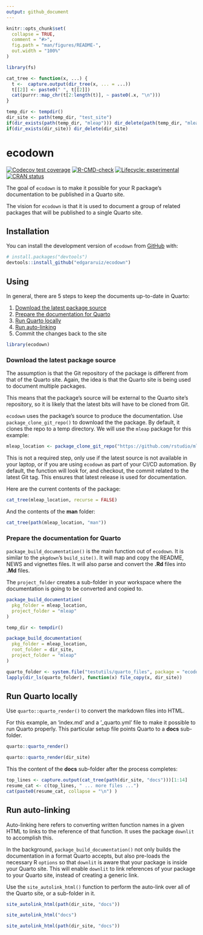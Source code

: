 ```yaml
---
output: github_document
---
```


<!-- README.md is generated from README.Rmd. Please edit that file -->

```r
knitr::opts_chunk$set(
  collapse = TRUE,
  comment = "#>",
  fig.path = "man/figures/README-",
  out.width = "100%"
)

library(fs)

cat_tree <- function(x, ...) {
  t <-  capture.output(dir_tree(x, ... = ...))
  t[[2]] <- paste0(" ", t[[2]])
  cat(purrr::map_chr(t[2:length(t)], ~ paste0(.x, "\n")))  
}

temp_dir <- tempdir()
dir_site <- path(temp_dir, "test_site")
if(dir_exists(path(temp_dir, "mleap"))) dir_delete(path(temp_dir, "mleap"))
if(dir_exists(dir_site)) dir_delete(dir_site)
```

# ecodown

<!-- badges: start -->
[![Codecov test coverage](https://codecov.io/gh/edgararuiz/ecodown/branch/main/graph/badge.svg)](https://app.codecov.io/gh/edgararuiz/ecodown?branch=main)
[![R-CMD-check](https://github.com/edgararuiz/ecodown/workflows/R-CMD-check/badge.svg)](https://github.com/edgararuiz/ecodown/actions)
[![Lifecycle: experimental](https://img.shields.io/badge/lifecycle-experimental-orange.svg)](https://lifecycle.r-lib.org/articles/stages.html#experimental)
[![CRAN status](https://www.r-pkg.org/badges/version/ecodown)](https://CRAN.R-project.org/package=ecodown)
<!-- badges: end -->

The goal of `ecodown` is to make it possible for your R package's documentation to
be published in a Quarto site.  

The vision for `ecodown` is that it is used to document a group of related packages
that will be published to a single Quarto site.  

## Installation

You can install the development version of `ecodown` from [GitHub](https://github.com/) with:

``` r
# install.packages("devtools")
devtools::install_github("edgararuiz/ecodown")
```

## Using 

In general, there are 5 steps to keep the documents up-to-date in Quarto:

1. [Download the latest package source](#download-the-latest-package-source)
1. [Prepare the documentation for Quarto](#prepare-the-documentation-for-quarto)
1. [Run Quarto locally](#run-quarto-locally)
1. [Run auto-linking](#run-auto-linking)
1. Commit the changes back to the site


```r
library(ecodown)
```
 
### Download the latest package source

The assumption is that the Git repository of the package is different from that
of the Quarto site.  Again, the idea is that the Quarto site is being used to
document multiple packages.

This means that the package's source will be external to the Quarto site's 
repository, so it is likely that the latest bits will have to be cloned from Git.  

`ecodown` uses the package's source to produce the documentation. Use 
`package_clone_git_repo()` to download the the package.  By default, it clones 
the repo to a temp directory. We will use the `mleap` package for this example:
 
```r
mleap_location <- package_clone_git_repo("https://github.com/rstudio/mleap")
```

This is not a required step, only use if the latest source is not available in 
your laptop, or if you are using `ecodown` as part of your CI/CD automation. By
default, the function will look for, and checkout, the commit related to the
latest Git tag.  This ensures that latest release is used for documentation.  

Here are the current contents of the package:

```r
cat_tree(mleap_location, recurse = FALSE)
```

And the contents of the **man** folder: 

```r
cat_tree(path(mleap_location, "man"))
```

### Prepare the documentation for Quarto

`package_build_documentation()` is the main function out of `ecodown`. It is 
similar to the `pkgdown`'s `build_site()`.  It will map and copy the README, 
NEWS and vignettes files. It will also parse and convert the **.Rd** files into 
**.Md** files.  

The `project_folder` creates a sub-folder in your workspace where the 
documentation is going to be converted and copied to.

```r
package_build_documentation(
  pkg_folder = mleap_location,
  project_folder = "mleap"
)
```

```r
temp_dir <- tempdir()

package_build_documentation(
  pkg_folder = mleap_location,
  root_folder = dir_site,
  project_folder = "mleap"
)
```

```r
quarto_folder <- system.file("testutils/quarto_files", package = "ecodown")
lapply(dir_ls(quarto_folder), function(x) file_copy(x, dir_site))
```

## Run Quarto locally

Use `quarto::quarto_render()` to convert the markdown files into HTML. 

For this example, an 'index.md' and a '_quarto.yml' file to make it possible to 
run Quarto properly.  This particular setup file points Quarto to a **docs** 
sub-folder.

```r
quarto::quarto_render()
```

```r
quarto::quarto_render(dir_site)
```

This the content of the **docs** sub-folder after the process completes:

```r
top_lines <- capture.output(cat_tree(path(dir_site, "docs")))[1:14]
resume_cat <- c(top_lines, " ... more files ...")
cat(paste0(resume_cat, collapse = "\n") )
```

## Run auto-linking

Auto-linking here refers to converting written function names in a given HTML
to links to the reference of that function.  It uses the package `downlit` to 
accomplish this.

In the background, `package_build_documentation()` not only builds the documentation
in a format Quarto accepts, but also pre-loads the necessary R `options` so that
`downlit` is aware that your package is inside your Quarto site.  This will enable
`downlit` to link references of your package to your Quarto site, instead of 
creating a generic link. 

Use the `site_autolink_html()` function to perform the auto-link over all of the
Quarto site, or a sub-folder in it.  

```r
site_autolink_html(path(dir_site, "docs"))
```

```r
site_autolink_html("docs")
```


```r
site_autolink_html(path(dir_site, "docs"))
```


